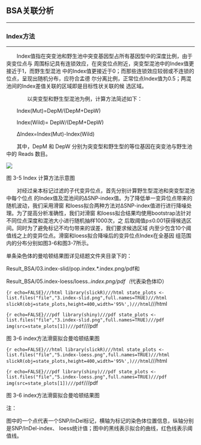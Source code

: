 ## BSA关联分析

***

### Index方法

***

<style>
img.inline-img {
    display:inline;
    width:auto;
}

img.independent-img {
    display:block;
    width:auto;
}
</style>
&emsp;&emsp;Index值指在突变池和野生池中突变基因型占所有基因型中的深度比例，由于突变位点与
周围标记具有连锁效应，在突变位点附近，突变型混池中的Index值更接近于1，而野生型混池
中的Index值更接近于0；而那些连锁效应较弱或不连锁的位点，呈现出随机分布，应符合孟德
尔分离比例，正常位点Index值为0.5；两混池间的Index差值关联的区域即是目标性状关联的候
选区域。

&emsp;&emsp;&emsp;&emsp;以突变型和野生型混池为例，计算方法简述如下：

&emsp;&emsp;Index(Mut)=DepM/(DepM+DepW) 

&emsp;&emsp;Index(Wild)= DepW/(DepM+DepW) 

&emsp;&emsp;ΔIndex=Index(Mut)-Index(Wild) 

&emsp;&emsp;其中，DepM 和 DepW 分别为突变型和野生型的等位基因在突变池与野生池中的 Reads 数目。

<img class="normal1" src="src/snpindex.png">

<p class='mark'>图 3-5 Index 计算方法示意图</p>

&emsp;&emsp;对经过亲本标记过滤的子代变异位点，首先分别计算野生型混池和突变型混池中每个位点
的Index值及混池间的ΔSNP-index值。为了降低单一变异位点带来的随机波动，我们采用滑窗
和loess拟合两种方法对ΔSNP-index值进行进行降噪处理。为了提高分析准确性，我们对滑窗
和loess拟合结果均使用bootstrap法针对不同位点深度和混池大小进行随机抽样1000次，之
后取阈值p≤0.001获得候选区间。同时为了避免标记不均匀带来的误差，我们要求候选区域
内至少包含10个阈值线之上的变异位点。滑窗和loess拟合降噪后的变异位点Index在全基因
组范围内的分布分别如图3-6和图3-7所示。

单条染色体的曼哈顿结果图详见结题文件夹目录下的：

Result_BSA/03.index-slid/pop.index.*.index.png/pdf和

Result_BSA/05.index-loess/loess.*.index.png/pdf（*代表染色体ID）


```{r echo=FALSE}///html
library(slickR)///html
state_plots <- list.files("file","3.index-slid.png",full.names=TRUE)///html
slickR(obj=state_plots,height=400,width='95%',)///html
```///html

```{r echo=FALSE}///pdf
library(shiny)///pdf
state_plots <- list.files("file","3.index-slid.png",full.names=TRUE)///pdf
img(src=state_plots[1])///pdf
```///pdf

<p class='mark'>图 3-6 index方法滑窗拟合曼哈顿结果图</p>


```{r echo=FALSE}///html
library(slickR)///html
state_plots <- list.files("file","5.index-loess.png",full.names=TRUE)///html
slickR(obj=state_plots,height=400,width='95%',)///html
```///html

```{r echo=FALSE}///pdf
library(shiny)///pdf
state_plots <- list.files("file","5.index-loess.png",full.names=TRUE)///pdf
img(src=state_plots[1])///pdf
```///pdf


<p class='mark'>图 3-6 index方法滑窗拟合曼哈顿结果图</p>

<p class='mark1'>注：</p>
图中的一个点代表一个SNP/InDel标记，横轴为标记的染色体位置信息，纵轴分别是SNP/InDel-index、
loess统计值；图中的黑线表示拟合的曲线，红色线表示阈值线。



